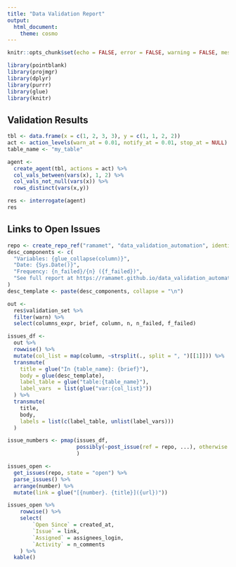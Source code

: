 ```yaml
---
title: "Data Validation Report"
output: 
  html_document:
    theme: cosmo
---
```


```r
knitr::opts_chunk$set(echo = FALSE, error = FALSE, warning = FALSE, message = FALSE)
```

```r
library(pointblank)
library(projmgr)
library(dplyr)
library(purrr)
library(glue)
library(knitr)
```

## Validation Results

```r
tbl <- data.frame(x = c(1, 2, 3, 3), y = c(1, 1, 2, 2))
act <- action_levels(warn_at = 0.01, notify_at = 0.01, stop_at = NULL)
table_name <- "my_table"

agent <-
  create_agent(tbl, actions = act) %>%
  col_vals_between(vars(x), 1, 2) %>%
  col_vals_not_null(vars(x)) %>%
  rows_distinct(vars(x,y))

res <- interrogate(agent)
res
```

## Links to Open Issues

```r
repo <- create_repo_ref("ramamet", "data_validation_automation", identifier = "GITHUB_PAT")
desc_components <- c(
  "Variables: {glue_collapse(column)}",
  "Date: {Sys.Date()}",
  "Frequency: {n_failed}/{n} ({f_failed})",
  "See full report at https://ramamet.github.io/data_validation_automation/"
)
desc_template <- paste(desc_components, collapse = "\n")

out <- 
  res$validation_set %>%
  filter(warn) %>%
  select(columns_expr, brief, column, n, n_failed, f_failed) 

issues_df <-
  out %>%
  rowwise() %>%
  mutate(col_list = map(column, ~strsplit(., split = ", ")[[1]])) %>%
  transmute(
    title = glue("In {table_name}: {brief}"),
    body = glue(desc_template),
    label_table = glue("table:{table_name}"),
    label_vars  = list(glue("var:{col_list}"))
  ) %>%
  transmute(
    title,
    body,
    labels = list(c(label_table, unlist(label_vars)))
  )

issue_numbers <- pmap(issues_df, 
                      possibly(~post_issue(ref = repo, ...), otherwise = "")
                      )


```

```r
issues_open <- 
  get_issues(repo, state = "open") %>%
  parse_issues() %>%
  arrange(number) %>%
  mutate(link = glue("[{number}. {title}]({url})"))

issues_open %>%
    rowwise() %>%
    select(
        `Open Since` = created_at,
        `Issue` = link,
        `Assigned` = assignees_login,
        `Activity` = n_comments
    ) %>%
  kable()
```


